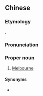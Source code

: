 {{also|猫本}}
==Chinese==
{{zh-forms|s=猫本}}

===Etymology===
{{bor|zh|en|Melbourne}}.

===Pronunciation===
{{zh-pron
|m=Māoběn
|cat=pn
}}

===Proper noun===
{{zh-proper}}

# {{lb|zh|neologism|slang|humorous}} [[Melbourne]]

====Synonyms====
* {{zh-l|墨爾本}}